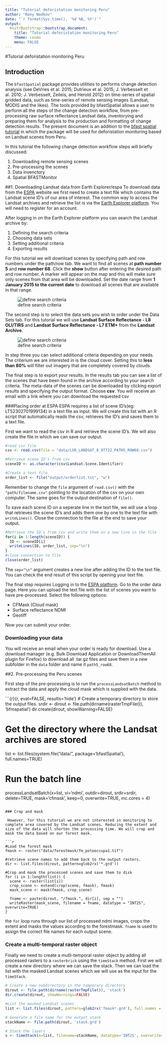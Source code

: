 ```yaml
---
title: "Tutorial deforistation monitoring Peru"
author: "Rony Nedkov"
date: "`r format(Sys.time(), '%d %B, %Y')`"
output:
  knitrBootstrap::bootstrap_document:
    title: "Tutorial deforistation monitoring Peru"
    theme: cosmo
    menu: FALSE
---
```


#Tutorial deforistation monitoring Peru

## Introduction
The `bfastSpatial` package provides utilities to performs change detection analysis (see DeVries et al. 2015; Dutrieux et al. 2015; J. Verbesselt et al. 2010; J. Verbesselt, Zeileis, and Herold 2012) on time-series of spatial gridded data, such as time-series of remote sensing images (Landsat, MODIS and the likes). The tools provided by bfastSpatial allows a user to perform all the steps of the change detection workflow, from pre-processing raw surface reflectance Landsat data, inventorying and preparing them for analysis to the production and formatting of change detection results. The present document is an addition to the [bfast spatial tutorial](http://www.loicdutrieux.com/bfastSpatial/#Downloading_Landsat_data_from_Earth_Explorer_espa) in which the package will be used for deforistation monitoring based on Landsat scenes from Peru. 

In this tutorial the following change detection workflow steps will briefly discussed:

1. Downloading remote sensing scenes
2. Pre-processing the scenes
3. Data invenctory
4. Spatial BFASTMonitor

##1. Downloading Landsat data from Earth Explorer/espa
To download data from the [ESPA](https://espa.cr.usgs.gov/login/?next=/) website we first need to create a text file which contains the Landsat scene ID's of our area of interest. The common way to access the Landsat archives and retrieve the list is via the [Earth Explorer platform](http://earthexplorer.usgs.gov). You will need to register for an account.   

After logging in on the Earth Explorer platform you can search the Landsat archive by:

1. Defining the search criteria
2. Choosing data sets
3. Setting additional criteria
4. Exporting results

For this tutorial we will download scenes by specifying path and row numbers under the path/row tab. We want to find all scenes at **path number 5** and **row number 68**. Click the **show** button after entering the desired path and row number. A marker will appear on the map and this will make sure only scenes from that area will be downloaded. Set the date range from **1 January 2015 to the current date** to download all scenes that are available in that range. 

![define search criteria](figures/step_1_small.png)      

The second step is to select the data sets you wish to order under the Data Sets tab. For this tutorial we will use **Landsat Surface Reflectance - L8 OLI/TIRS** and **Landsat Surface Reflectance - L7 ETM+** from the **Landsat Archive**.

![define search criteria](figures/step_2.PNG)

In step three you can select additional criteria depending on your needs. The criterium we are interested in is the cloud cover. Setting this to **less than 80%** will filter out imagery that are completely covered by clouds. 

The final step is to export your results. In the results tab you can see a list of the scenes that have been found in the archive according to your search criteria. The meta-data of the scenes can be downloaded by clicking export results and specifying the output format. Choose **csv**. You will receive an email with a link where you can download the requested csv

###Placing order at ESPA
ESPA requires a list of scene ID's(eg: LT52302701999134) in a text file as input. We will create this list with an R script that automatically reads the csv, retrieves the ID's and saves them to a text file. 

First we want to read the csv in R and retrieve the scene ID's. We will also create the file in which we can save our output. 

```r
#read csv file
csv <- read.csv(file = "data/LSR_LANDSAT_8_97722_PATH5_ROW68.csv")

#Retrieve scene ID's from csv
sceneID <- as.character(csv$Landsat.Scene.Identifier)

#Create a text file
order_list <- file("output/orderlist.txt", "w")
```


Remember to change the `file` argument of `read.csv()` with the `"path/filename.csv"` pointing to the location of the csv on your own computer. The same goes for the output destination of `file()`.

To save each scene ID on a seperate line in the text file, we will use a loop that retrieves the scene ID's and adds them one by one to the text file with `writeLines()`. Close the connection to the file at the end to save your output. 


```r
#Retrieve the ID's from csv and write them on a new line in the file
for(i in 1:length(sceneID)) {
  ID <- sceneID[i]
  writeLines(ID, order_list, sep="\n")
}
#close connection to file
close(order_list)

```
The `sep="\n"` argument creates a new line after adding the ID to the text file. You can check the end result  of this script by opening your text file.

The final step requires Logging in to the [ESPA platform](https://espa.cr.usgs.gov/login/?next=/). Go to the order data page. Here you can upload the text file with the list of scenes you want to have pre-processed. Select the following options:

* CFMask (Cloud mask)
* Surface reflectance NDMI
* Geotiff 

Now you can submit your order.

### Downloading your data

You will receive an email when your order is ready for download. Use a download manager (e.g. Bulk Download Application or DownloadThemAll plugin for Firefox) to download all .tar.gz files and save them in a new subfolder in the `data` folder and name it `path5_row68`. 

##2. Pre-processing the Peru scenes

First step of the pre-processing is to run the `processLandsatBatch` method to extract the data and apply the cloud mask which is supplied with the data. 

```{r}{r, eval=FALSE, results='hide'}
# Create a temporary directory to store the output files.
srdir <- dirout <- file.path(dirname(rasterTmpFile()), 'bfmspatial')
dir.create(dirout, showWarning=FALSE)

# Get the directory where the Landsat archives are stored
list <- list.files(system.file("data/", package='bfastSpatial'), full.names=TRUE)

# Run the batch line
processLandsatBatch(x=list, vi='ndmi', outdir=dirout, srdir=srdir, delete=TRUE, mask='cfmask', keep=0, overwrite=TRUE, mc.cores = 4)
```

### Crop and mask

 However, for this tutorial we are not interested in monitoring to complete area covered by the Landsat scenes. Reducing the extent and size of the data will shorten the processing time. We will crop and mask the data based on our forest mask. 

```r
#Load the forest mask
fmask <- raster("data/forestmask/fm_potooccupa1.tif")

#retrieve scene names to add them back to the output rasters.             
dir <- list.files(dirout, pattern=glob2rx('*.grd'))

#Crop and mask the processed scenes and save them to disk
for (i in 1:length(list)) {
  scene <- raster(list[i])
  crop_scene <- extend(crop(scene, fmask), fmask)
  mask_scene <- mask(fmask, crop_scene)
  
  fname <- paste(dirout, "/fmask.", dir[i], sep = "")
  writeRaster(mask_scene, filename = fname, datatype = "INT2S", overwrite=TRUE)
}

```
the `for` loop runs through our list of processed ndmi images, crops the extent and masks the values according to the forestmask. `fname` is used to assign the correct file names for each output scene. 

### Create a multi-temporal raster object

Finally we need to create a mutli-temporal raster object by adding all processed rasters to a `rasterbrick` using the `timeStack` method. First we will create a new directory where we can save the stack. Then we can load the list with the masked Landsat scenes which we will use as the input for the `timeStack`.

```r
# Create a new subdirectory in the temporary directory
dirout <- file.path(dirname(rasterTmpFile()), 'stack')
dir.create(dirout, showWarnings=FALSE)

#List the masked Landsat scenes
list <- list.files(dirout, pattern=glob2rx('fmask*.grd'), full.names = TRUE)

# Generate a file name for the output stack
stackName <- file.path(dirout, 'stack.grd')

# Stack the layers
s <- timeStack(x=list, filename=stackName, datatype='INT2S', overwrite=TRUE)
```

